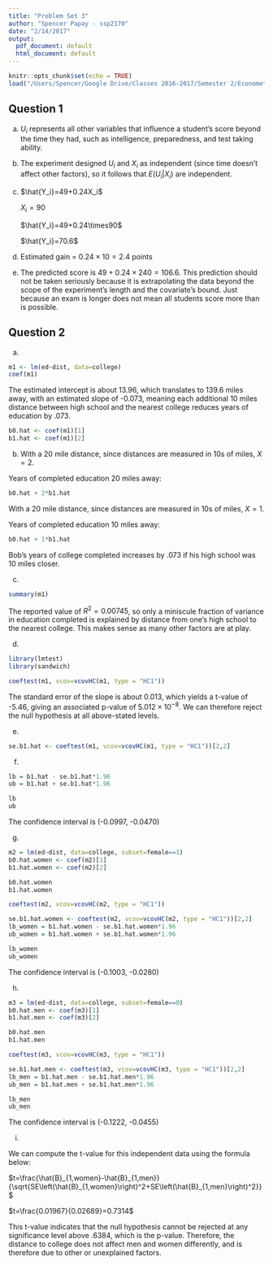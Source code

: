 ```yaml
---
title: "Problem Set 3"
author: "Spencer Papay - ssp2170"
date: "2/14/2017"
output:
  pdf_document: default
  html_document: default
---
```


```r
knitr::opts_chunk$set(echo = TRUE)
load("/Users/Spencer/Google Drive/Classes 2016-2017/Semester 2/Econometrics/PSet 3/college.rdata")
```

## Question 1
a)
$U_i$ represents all other variables that influence a student's score beyond the time they had, such as intelligence, preparedness, and test taking ability. 

b)
The experiment designed $U_i$ and $X_i$ as independent (since time doesn't affect other factors), so it follows that $E(U_i|X_i)$ are independent. 

c)
     $\hat{Y_i}=49+0.24X_i$

     $X_i = 90$

     $\hat{Y_i}=49+0.24\times90$

     $\hat{Y_i}=70.6$

d)
Estimated gain = $0.24 \times 10 = 2.4$ points

e)
The predicted score is $49 + 0.24 \times 240 = 106.6$. This prediction should not be taken seriously because it is extrapolating the data beyond the scope of the experiment's length and the covariate's bound. Just because an exam is longer does not mean all students score more than is possible.

## Question 2
a)
```r
m1 <- lm(ed~dist, data=college)
coef(m1)
```
The estimated intercept is about 13.96, which translates to 139.6 miles away, with an estimated slope of -0.073, meaning each additional 10 miles distance between high school and the nearest college reduces years of education by .073.

```r
b0.hat <- coef(m1)[1]
b1.hat <- coef(m1)[2]
```


b)
With a 20 mile distance, since distances are measured in 10s of miles, $X=2$.

Years of completed education 20 miles away:
```r
b0.hat + 2*b1.hat
```

With a 20 mile distance, since distances are measured in 10s of miles, $X=1$.

Years of completed education 10 miles away:
```r
b0.hat + 1*b1.hat
```

Bob's years of college completed increases by .073 if his high school was 10 miles closer.

c)
```r
summary(m1)
```

The reported value of $R^2 = 0.00745$, so only a miniscule fraction of variance in education completed is explained by distance from one's high school to the nearest college. This makes sense as many other factors are at play.

d)


```r
library(lmtest)
library(sandwich)
```

```r
coeftest(m1, vcov=vcovHC(m1, type = "HC1"))
```

The standard error of the slope is about 0.013, which yields a t-value of -5.46, giving an associated p-value of $5.012\times 10^{-8}$. We can therefore reject the null hypothesis at all above-stated levels.

e)
```r
se.b1.hat <- coeftest(m1, vcov=vcovHC(m1, type = "HC1"))[2,2]
```

f)
```r
lb = b1.hat - se.b1.hat*1.96
ub = b1.hat + se.b1.hat*1.96
```

```r
lb
ub
```

The confidence interval is (-0.0997, -0.0470)

g)

```r
m2 = lm(ed~dist, data=college, subset=female==1)
b0.hat.women <- coef(m2)[1]
b1.hat.women <- coef(m2)[2]
```

```r
b0.hat.women
b1.hat.women
```

```r
coeftest(m2, vcov=vcovHC(m2, type = "HC1"))
```

```r
se.b1.hat.women <- coeftest(m2, vcov=vcovHC(m2, type = "HC1"))[2,2]
lb_women = b1.hat.women - se.b1.hat.women*1.96
ub_women = b1.hat.women + se.b1.hat.women*1.96
```

```r
lb_women
ub_women
```

The confidence interval is (-0.1003, -0.0280)

h)

```r
m3 = lm(ed~dist, data=college, subset=female==0)
b0.hat.men <- coef(m3)[1]
b1.hat.men <- coef(m3)[2]
```

```r
b0.hat.men
b1.hat.men
```

```r
coeftest(m3, vcov=vcovHC(m3, type = "HC1"))
```

```r
se.b1.hat.men <- coeftest(m3, vcov=vcovHC(m3, type = "HC1"))[2,2]
lb_men = b1.hat.men - se.b1.hat.men*1.96
ub_men = b1.hat.men + se.b1.hat.men*1.96
```

```r
lb_men
ub_men
```

The confidence interval is (-0.1222, -0.0455)

i)

We can compute the t-value for this independent data using the formula below:

$t=\frac{\hat{B}_{1,women}-\hat{B}_{1,men}}{\sqrt{SE\left(\hat{B}_{1,women}\right)^2+SE\left(\hat{B}_{1,men}\right)^2}}$

$t=\frac{0.01967}{0.02689}=0.7314$

This t-value indicates that the null hypothesis cannot be rejected at any significance level above .6384, which is the p-value. Therefore, the distance to college does not affect men and women differently, and is therefore due to other or unexplained factors.